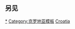 {{sidebar with collapsible lists
| name = 克罗地亚历史
| wraplinks = true
| bodyclass = vcard
| listclass = plainlist

| title = {{region history sidebar title
 | country = 克罗地亚
 | image = [[File:Coat of arms of Croatia.svg|100px|克罗地亚国徽]]
}}

|list1title = 早期历史
|list1 =
* {{le|前克罗地亚时期克罗地亚|History of Croatia before the Croats|史前克罗地亚}}
* [[潘诺尼亚|罗马潘诺尼亚]]
* {{le|达尔马提亚 (罗马行省)|Dalmatia (Roman province)|罗马达尔马提亚}}
* {{le|克罗地亚人起源假说|Origin hypotheses of the Croats|克罗地亚人起源}}
* {{le|白克罗地亚|White Croatia}}

|list2title = 中世纪
|list2 =
* {{le|克罗地亚公国|Duchy of Croatia}}
* {{le|潘诺尼亚克罗地亚|Pannonian Croatia}}
* {{le|达尔马提亚历史|History of Dalmatia|南达尔马提亚}}
* {{le|伊斯特拉侯国|March of Istria}}
* {{le|克罗地亚王国 (925-1102年)|Kingdom of Croatia (925–1102)|克罗地亚王国}}
* {{le|克罗地亚与匈牙利的联盟|Croatia in the union with Hungary|与匈牙利的联盟}}
* [[拉古萨共和国|杜布罗夫尼克共和国]]
* {{le|波尔伊察共和国|Republic of Poljica}}

|list3title = 近现代
|list3=
* [[克罗地亚王国 (哈布斯堡)|克罗地亚王国]]
* {{le|克罗地亚军事前线|Croatian Military Frontier}}
* [[伊利里亚诸省]]
* [[伊利里亚王国 (1816-1849年)|伊利里亚王国]]
* [[斯拉沃尼亚王国]]
* [[达尔马提亚王国]]
* [[克罗地亚-斯拉沃尼亚王国]]

|list4title = 20世纪
|list4 =
* {{longlink|[[斯洛文尼亚人、克罗地亚人和塞尔维亚人国|斯洛文尼亚人、克罗地亚人和<br/>塞尔维亚人国]]}}
* [[南斯拉夫王国]]
* {{small|[[克罗地亚省]]}}
----
* [[南斯拉夫人民解放战争|第二次世界大战]]
* {{longlink|{{small|[[克罗地亚独立国]]}}<br />{{small|[[克罗地亚社会主义共和国|克罗地亚联邦国]]}}}}
----
* [[克罗地亚社会主义共和国]]

|list5title = 当代克罗地亚
|list5 =
* {{le|克罗地亚独立|Independence of Croatia|独立}}
* [[克罗地亚战争|独立战争]]
* {{le|克罗地亚1995年至今历史|History of Croatia since 1995|1995年至今的克罗地亚}}

| headingstyle = border-top:1px solid #aaa
| heading6 = {{le|克罗地亚历史时间轴|Timeline of Croatian history|时间轴}}

| below = {{portal-inline|克罗地亚|size=20px}}

}}<noinclude>
{{clear}}

== 另见 ==
{{欧洲各国历史模板}}

[[Category:克罗地亚历史|*]]
[[Category:克罗地亚模板]]
[[Category:各国历史导航模板|Croatia]]
</noinclude>